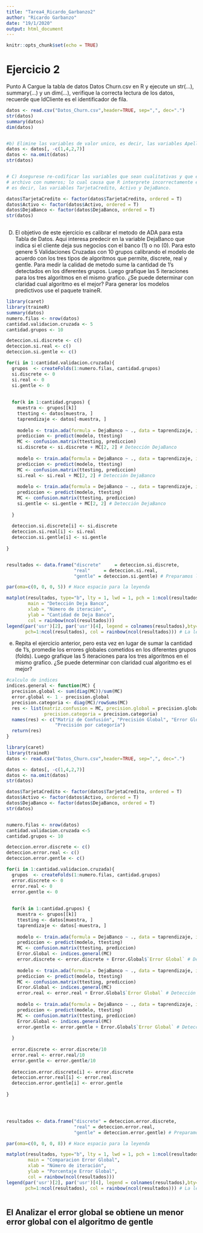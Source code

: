 ```yaml
---
title: "Tarea4_Ricardo_Garbanzo2"
author: "Ricardo Garbanzo"
date: "19/1/2020"
output: html_document
---
```


```r
knitr::opts_chunk$set(echo = TRUE)
```

# Ejercicio 2
Punto A
Cargue la tabla de datos Datos Churn.csv en R y ejecute un str(...), summary(...)
y un dim(...), verifique la correcta lectura de los datos, recuerde que IdCliente es el
identificador de fila.

```r
datos <- read.csv("Datos_Churn.csv",header=TRUE, sep=",", dec=".")
str(datos)
summary(datos)
dim(datos)


#b) Elimine las variables de valor unico, es decir, las variables Apellido y IdCuenta
datos <- datos[, -c(1,4,2,7)]
datos <- na.omit(datos)
str(datos)


# C) Asegurese re-codificar las variables que sean cualitativas y que esten codificadas en el
# archivo con numeros; lo cual causa que R interprete incorrectamente el tipo de la variable,
# es decir, las variables TarjetaCredito, Activo y DejaBanco.

datos$TarjetaCredito <- factor(datos$TarjetaCredito, ordered = T)
datos$Activo <- factor(datos$Activo, ordered = T)
datos$DejaBanco <- factor(datos$DejaBanco, ordered = T)
str(datos)



```



D) El objetivo de este ejercicio es calibrar el metodo de ADA para esta Tabla de Datos. Aqui
interesa predecir en la variable DejaBanco que indica si el cliente deja sus negocios con
el banco (1) o no (0). Para esto genere 5 Validaciones Cruzadas con 10 grupos calibrando
el modelo de acuerdo con los tres tipos de algoritmos que permite, discrete, real
y gentle. Para medir la calidad de metodo sume la cantidad de 1’s detectados en los
diferentes grupos. Luego grafique las 5 iteraciones para los tres algoritmos en el mismo
grafico. ¿Se puede determinar con claridad cual algoritmo es el mejor? Para generar los
modelos predictivos use el paquete traineR.

```r
library(caret)
library(traineR)
summary(datos)
numero.filas <- nrow(datos)
cantidad.validacion.cruzada <- 5
cantidad.grupos <- 10

deteccion.si.discrete <- c()
deteccion.si.real <- c()
deteccion.si.gentle <- c()

for(i in 1:cantidad.validacion.cruzada){
  grupos  <- createFolds(1:numero.filas, cantidad.grupos) 
  si.discrete <- 0
  si.real <- 0
  si.gentle <- 0
  
  
  for(k in 1:cantidad.grupos) {
    muestra <- grupos[[k]]  
    ttesting <- datos[muestra, ]
    taprendizaje <- datos[-muestra, ]
    
    modelo <- train.ada(formula = DejaBanco ~ ., data = taprendizaje, iter = 10 , type = 'discrete')
    prediccion <- predict(modelo, ttesting)
    MC <- confusion.matrix(ttesting, prediccion)
    si.discrete <- si.discrete + MC[2, 2] # Detección DejaBanco
    
    modelo <- train.ada(formula = DejaBanco ~ ., data = taprendizaje, iter = 10, type = 'real')
    prediccion <- predict(modelo, ttesting)
    MC <- confusion.matrix(ttesting, prediccion)
    si.real <- si.real + MC[2, 2] # Detección DejaBanco
    
    modelo <- train.ada(formula = DejaBanco ~ ., data = taprendizaje, iter = 10, type = 'gentle' )
    prediccion <- predict(modelo, ttesting)
    MC <- confusion.matrix(ttesting, prediccion)
    si.gentle <- si.gentle + MC[2, 2] # Detección DejaBanco
    
  }
  
  deteccion.si.discrete[i] <- si.discrete
  deteccion.si.real[i] <- si.real
  deteccion.si.gentle[i] <- si.gentle
  
}


resultados <- data.frame("discrete"     = deteccion.si.discrete,
                         "real"     = deteccion.si.real,
                         "gentle" = deteccion.si.gentle) # Preparamos los datos

par(oma=c(0, 0, 0, 5)) # Hace espacio para la leyenda

matplot(resultados, type="b", lty = 1, lwd = 1, pch = 1:ncol(resultados),
        main = "Detección Deja Banco", 
        xlab = "Número de iteración",
        ylab = "Cantidad de Deja Banco",
        col = rainbow(ncol(resultados)))
legend(par('usr')[2], par('usr')[4], legend = colnames(resultados),bty='n', xpd=NA,
       pch=1:ncol(resultados), col = rainbow(ncol(resultados))) # La leyenda
```





e) Repita el ejercicio anterior, pero esta vez en lugar de sumar la cantidad de 1’s, promedie los
errores globales cometidos en los diferentes grupos (folds). Luego grafique las 5 iteraciones
para los tres algoritmos en el mismo grafico. ¿Se puede determinar con claridad cual
algoritmo es el mejor?

```r


#calculo de indices
indices.general <- function(MC) {
  precision.global <- sum(diag(MC))/sum(MC)
  error.global <- 1 - precision.global
  precision.categoria <- diag(MC)/rowSums(MC)
  res <- list(matriz.confusion = MC, precision.global = precision.global, error.global = error.global,
              precision.categoria = precision.categoria)
  names(res) <- c("Matriz de Confusión", "Precisión Global", "Error Global",
                  "Precisión por categoría")
  return(res)
}

library(caret)
library(traineR)
datos <- read.csv("Datos_Churn.csv",header=TRUE, sep=",", dec=".")

datos <- datos[, -c(1,4,2,7)]
datos <- na.omit(datos)
str(datos)

datos$TarjetaCredito <- factor(datos$TarjetaCredito, ordered = T)
datos$Activo <- factor(datos$Activo, ordered = T)
datos$DejaBanco <- factor(datos$DejaBanco, ordered = T)
str(datos)


numero.filas <- nrow(datos)
cantidad.validacion.cruzada <-5
cantidad.grupos <- 10

deteccion.error.discrete <- c()
deteccion.error.real <- c()
deteccion.error.gentle <- c()

for(i in 1:cantidad.validacion.cruzada){
  grupos  <- createFolds(1:numero.filas, cantidad.grupos) 
  error.discrete <- 0
  error.real <- 0
  error.gentle <- 0
  
  
  for(k in 1:cantidad.grupos) {
    muestra <- grupos[[k]]  
    ttesting <- datos[muestra, ]
    taprendizaje <- datos[-muestra, ]
    
    modelo <- train.ada(formula = DejaBanco ~ ., data = taprendizaje, iter = 10 , type = 'discrete')
    prediccion <- predict(modelo, ttesting)
    MC <- confusion.matrix(ttesting, prediccion)
    Error.Global <- indices.general(MC)
    error.discrete <- error.discrete + Error.Global$`Error Global` # Detección DejaBanco
    
    modelo <- train.ada(formula = DejaBanco ~ ., data = taprendizaje, iter = 10, type = 'real')
    prediccion <- predict(modelo, ttesting)
    MC <- confusion.matrix(ttesting, prediccion)
    Error.Global <- indices.general(MC)
    error.real <- error.real + Error.Global$`Error Global` # Detección DejaBanco
    
    modelo <- train.ada(formula = DejaBanco ~ ., data = taprendizaje, iter = 10, type = 'gentle' )
    prediccion <- predict(modelo, ttesting)
    MC <- confusion.matrix(ttesting, prediccion)
    Error.Global <- indices.general(MC)
    error.gentle <- error.gentle + Error.Global$`Error Global` # Detección DejaBanco
    
  }
  
  error.discrete <- error.discrete/10
  error.real <- error.real/10
  error.gentle <- error.gentle/10
  
  deteccion.error.discrete[i] <- error.discrete
  deteccion.error.real[i] <- error.real
  deteccion.error.gentle[i] <- error.gentle
  
}




resultados <- data.frame("discrete" = deteccion.error.discrete,
                         "real" = deteccion.error.real,
                         "gentle" = deteccion.error.gentle) # Preparamos los datos

par(oma=c(0, 0, 0, 8)) # Hace espacio para la leyenda

matplot(resultados, type="b", lty = 1, lwd = 1, pch = 1:ncol(resultados),
        main = "Comparacion Error Global", 
        xlab = "Número de iteración",
        ylab = "Porcentaje Error Global",
        col = rainbow(ncol(resultados)))
legend(par('usr')[2], par('usr')[4], legend = colnames(resultados),bty='n', xpd=NA, cex = 0.8,
       pch=1:ncol(resultados), col = rainbow(ncol(resultados))) # La leyenda



```


## El Analizar el error global se obtiene un menor error global con el algoritmo de gentle